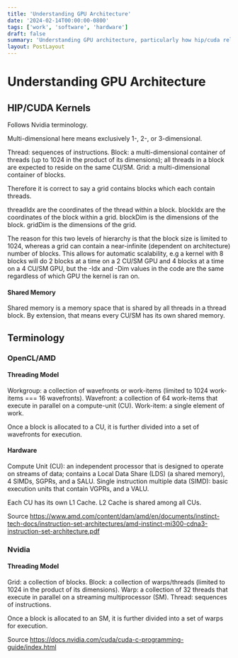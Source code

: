 ```yaml
---
title: 'Understanding GPU Architecture'
date: '2024-02-14T00:00:00-0800'
tags: ['work', 'software', 'hardware']
draft: false
summary: 'Understanding GPU architecture, particularly how hip/cuda relates to the hardware.'
layout: PostLayout
---
```


# Understanding GPU Architecture

## HIP/CUDA Kernels

Follows Nvidia terminology.

Multi-dimensional here means exclusively 1-, 2-, or 3-dimensional.

Thread: sequences of instructions.
Block: a multi-dimensional container of threads (up to 1024 in the product of its dimensions); all threads in a block are expected to reside on the same CU/SM.
Grid: a multi-dimensional container of blocks.

Therefore it is correct to say a grid contains blocks which each contain threads.

threadIdx are the coordinates of the thread within a block.
blockIdx are the coordinates of the block within a grid.
blockDim is the dimensions of the block.
gridDim is the dimensions of the grid.

The reason for this two levels of hierarchy is that the block size is limited to 1024, whereas a grid can contain a near-infinite (dependent on architecture) number of blocks. This allows for automatic scalability, e.g a kernel with 8 blocks will do 2 blocks at a time on a 2 CU/SM GPU and 4 blocks at a time on a 4 CU/SM GPU, but the -Idx and -Dim values in the code are the same regardless of which GPU the kernel is ran on.

#### Shared Memory

Shared memory is a memory space that is shared by all threads in a thread block. By extension, that means every CU/SM has its own shared memory.

## Terminology

### OpenCL/AMD

#### Threading Model

Workgroup: a collection of wavefronts or work-items (limited to 1024 work-items === 16 wavefronts).
Wavefront: a collection of 64 work-items that execute in parallel on a compute-unit (CU).
Work-item: a single element of work.

Once a block is allocated to a CU, it is further divided into a set of wavefronts for execution.

#### Hardware

Compute Unit (CU): an independent processor that is designed to operate on streams of data; contains a Local Data Share (LDS) (a shared memory), 4 SIMDs, SGPRs, and a SALU.
Single instruction multiple data (SIMD): basic execution units that contain VGPRs, and a VALU.

Each CU has its own L1 Cache. L2 Cache is shared among all CUs.

Source
https://www.amd.com/content/dam/amd/en/documents/instinct-tech-docs/instruction-set-architectures/amd-instinct-mi300-cdna3-instruction-set-architecture.pdf

### Nvidia

#### Threading Model

Grid: a collection of blocks.
Block: a collection of warps/threads (limited to 1024 in the product of its dimensions).
Warp: a collection of 32 threads that execute in parallel on a streaming multiprocessor (SM).
Thread: sequences of instructions.

Once a block is allocated to an SM, it is further divided into a set of warps for execution.

Source
https://docs.nvidia.com/cuda/cuda-c-programming-guide/index.html
